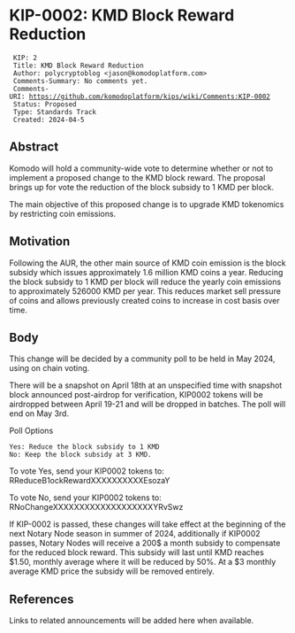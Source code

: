 
= KIP-0002: KMD Block Reward Reduction =


  KIP: 2
  Title: KMD Block Reward Reduction
  Author: polycryptoblog <jason@komodoplatform.com>
  Comments-Summary: No comments yet.
  Comments-URI: https://github.com/komodoplatform/kips/wiki/Comments:KIP-0002
  Status: Proposed
  Type: Standards Track
  Created: 2024-04-5

== Abstract ==

Komodo will hold a community-wide vote to determine whether or not to implement a proposed change to the KMD block reward. The proposal brings up for vote the reduction of the block subsidy to 1 KMD per block. 

The main objective of this proposed change is to upgrade KMD tokenomics by restricting coin emissions.

== Motivation ==

Following the AUR, the other main source of KMD coin emission is the block subsidy which issues approximately 1.6 million KMD coins a year.  Reducing the block subsidy to 1 KMD per block will reduce the yearly coin emissions to approximately 526000 KMD per year.  This reduces market sell pressure of coins and allows previously created coins to increase in cost basis over time.    

== Body ==

This change will be decided by a community poll to be held in May 2024, using on chain voting.

There will be a snapshot on April 18th at an unspecified time with snapshot block announced post-airdrop for verification, KIP0002 tokens will be airdropped between April 19-21 and will be dropped in batches. The poll will end on May 3rd.

Poll Options
 Yes: Reduce the block subsidy to 1 KMD 
 No: Keep the block subsidy at 3 KMD.

To vote Yes, send your KIP0002 tokens to: RReduceB1ockRewardXXXXXXXXXXEsozaY

To vote No, send your KIP0002 tokens to: RNoChangeXXXXXXXXXXXXXXXXXXXYRvSwz

If KIP-0002 is passed, these changes will take effect at the beginning of the next Notary Node season in summer of 2024, additionally if KIP0002 passes,  Notary Nodes will receive a 200$ a month subsidy to compensate for the reduced block reward.   This subsidy will last until KMD reaches $1.50, monthly average  where it will be reduced by 50%. At a $3 monthly average KMD price the subsidy will be removed entirely.


== References ==

Links to related announcements will be added here when available.
